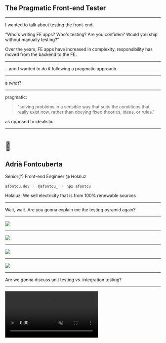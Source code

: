 


## The Pragmatic Front-end Tester

---

I wanted to talk about testing the front-end.

<Notes>
  "Who's writing FE apps? Who's testing? Are you confiden? Would you ship
  without manually testing?"

Over the years, FE apps have increased in complexity, responsibility has moved 
from the backend to the FE. 
</Notes>

---

...and I wanted to do it following a pragmatic approach.

---

a _what_?

---

pragmatic:

> "solving problems in a sensible way that suits the conditions that really exist now, rather than obeying fixed theories, ideas, or rules."

<Appear>

as opposed to idealistic.

</Appear>

---

# 👋

## Adrià Fontcuberta

Senior(?) Front-end Engineer @ Holaluz

`afontcu.dev` &nbsp;&nbsp;·&nbsp;&nbsp; `@afontcu_` &nbsp;&nbsp;·&nbsp;&nbsp; `npx afontcu`

<Notes>Holaluz: We sell electricity that is from 100% renewable sources</Notes>

---

Wait, wait. Are you gonna explain me the testing pyramid again?

---

<Invert>

<Image src="assets/pyramid-1.png" size="contain" />

</Invert>

---

<Invert>

<Image src="assets/pyramid-2.png" size="contain" />

</Invert>

---

<Invert>

<Image src="assets/pyramid-3.png" size="contain" />

</Invert>

---

<Invert>

<Image src="assets/pyramid-4.png" size="contain" />

</Invert>

---

Are we gonna discuss unit testing vs. integration testing?

---

<video controls muted src="assets/unit-vs-int.mp4" />

---

2 unit tests, 0 integration tests

<video controls muted src="assets/unit-vs-int-2.mp4" />

---

> The hardest part of testing is knowing what to test.

_- Me*, 2019_

<Appear>

_\*: and probably a thousand people before._

</Appear>

---

What are we gonna test?

---

Okay Adrià, say no more. How to start?

<Notes>
  I'll show you how I test a component. This might be called an integration test,
  but again, I couldn't care less.
</Notes>

---

# demo time!

---

What happened here?

---

### Death by **implementation details**

<Appear>

Your test does something your consumer won't.

Your test breaks on refactor.

</Appear>


<Notes>
  Exemple canviar nom de mètode

  Refactor: changing internal implementation without modifying external behavior
</Notes>

---

A pragmatic front-end testers needs a **pragmatic testing toolbelt**.

---

Jest + `vue-testing-library`

<Notes>

Built on top of vue test utils. Hides methods that get you closer to testing
implementation details, while providing user-focused helpers.

If you want to avoid impl details, use tools that help you out.

Helps you querying for nodes similarly to how users would find them.

</Notes>

---

`dom-testing-library`

`vue-testing-library`

`react-testing-library`

`cypress-testing-library`


<Notes>

Different environments, same queries and API. One less thing to learn.

</Notes>

---

https://testing-library.com/

---

### In short:

> “The more your tests resemble the way your software is used, the more confidence they can give you.”

[Kent C. Dodds](https://twitter.com/kentcdodds/status/977018512689455106)

---

Changing props and user interactions (_a.k.a. `inputs`_).

Events, subscriptions (_a.k.a. `outputs`_).

<Notes>
  Component UI as a contract for tests.
  
  User interactions instead of calling methods.
  
  If you are getting data from store or passing them as props, don't check if
the data has been assigned to vm, check data is displayed in the DOM instead.
</Notes>

---

# Let's try again!

---

### Is that enough?

_(spoiler: no)_

---

Can we get **closer to the user**?

Can we improve the **Developer Experience**?

---

# Enter Cypress ❤️

<Notes>
  Is an amazing tool to write end-to-end tests. It can test anything that runs
  on a browser (including Vue).

  It includes a ton of tools and features out-of-the-box: mocking/stubbing,
  assertions, DOM selectors...

  Focus on DX.
</Notes>

---

# Demo time!

---

Hey, Adri. Why would I write integration tests with Jest if I can use Cypress?

---

That's a pretty good question.

---

## Integration tests tend to be

cheaper

faster

more focused

<Notes>
  Cheaper to write and run.

However, we are kinda getting there with tools such as Cypress.
</Notes>

---

## a pragmatic approach

I'd write **e2e tests** to cover the common happy paths.

Then, I'd add a bunch of **integration tests** to fill in the gaps.

---

Show me cools things about Cypress

---

## Cool Thing number 1:

Stubbing XHR requests

<Notes>
  Erasing the actual implementation of a function, capturing calls to the
  function, allowing spying and configuration of return values effects. 

However, every time we mock we introduce holes to reality.
</Notes>

---

```js
it('Renders error message if fetched list is empty', () => {
  cy.server()
    .route('GET', /api\/v2\/pokemon/, { count: 0, results: [] })
    .as('pokemonList')

  cy.visit('/')
    .wait('@pokemonList')
    .getByText(/no results!/i)
})
```

<Notes>
Use external fixtures files

Specify the response code (404, 500)

Set a delay

Intercept the request or the response and interact with it...
</Notes>

---

https://docs.cypress.io/guides/guides/network-requests.html

---

## Cool Thing number 2:

Custom Commands

---

<FullScreenCode>

```js
// test/support/commands.js

Cypress.Commands.add('assertURL', url => {
  const baseUrl = Cypress.config().baseUrl
  cy.url().should('eq', baseUrl + url)
})


// someTest.js

it('Navigates to detailed view', () => {
  cy.visit('/').getByText('#129').click()

  cy.assertURL('/pokemon/129')
})
```

</FullScreenCode>

---

```js
Cypress.Commands.add('login', email => {
  cy.request({ url: '/users', method: 'POST', body: email })
    .its('body')
    .then(({ email, password }) => {
      cy.request({
        url: '/login',
        method: 'POST',
        body: { email, password },
      })
    })
})
```

<Notes>
  Additional benefit: building UI programmatically, not as a user would!
</Notes>

---

```js
it('can create and update a todo', () =>  {
  createTodo('Learn Cypress command API')
    .then(updateName('Learn Cypress custom commands composition'))
    .then(markAsDone)
    .then(saveTodo)
    .then(console.log)
})

// a few hundred milliseconds later:
// { name: "Learn Cypress custom commands composition", done: true }
```

<Notes>
  Source: https://medium.com/@NicholasBoll/cypress-io-scaling-e2e-testing-with-custom-commands-6b72b902aab
</Notes>

---

https://docs.cypress.io/api/cypress-api/custom-commands.html

---

Oh... poor little unit test.

---

## Where are unit tests useful:

Helper utilities

Vuex getters / mutations

Vuex actions\*

Entities, Value Objects...

<Notes>
  If they are either: Easily tested (simple functions) or Critical to business.

Vuex actions to help you develop: they usually contain a heavy chunk of logic.
Tests will help you reason about that logic.

</Notes>

---

General tips for the pragmatic (front-end) tester

---

# tip #1 

Use Eslint.

Seriously, it is a testing tool.

Then, turn off the stylistic rules and install Prettier.

---

# tip #2

You found a bug? Great. 👍

Now, **write a test before** fixing it and watch it fail.

Then fix it. Make sure the bug stays dead.

---

# tip #3

Having a hard time testing a piece of code? Do you need to mock half the app? That's a bad smell.

<Appear>

If it's hard to test, it's hard to **understand**.

If it's hard to understand, it's hard to **maintain**.

</Appear>

<Notes>
  Testing outline bad smells and pieces of code that could use some refactor.
</Notes>

---

wrapping up.

---

<Appear>

Write tests, but **not too many**. Focus on ROI.

Add **integration** tests higher up in tree.

Add **e2e** tests with Cypress to test happy paths.

Add fast **unit** tests for small modules and functions.

</Appear>

---

### To read more

https://github.com/afontcu/awesome-learning#testing

---

# Thank you! 👋

`afontcu.dev` &nbsp;&nbsp;·&nbsp;&nbsp; `@afontcu_` &nbsp;&nbsp;·&nbsp;&nbsp; `npx afontcu`
